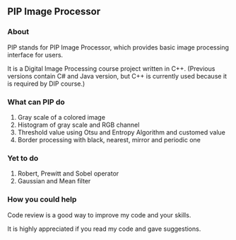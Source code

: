 == PIP Image Processor ==

=== About ===

PIP stands for PIP Image Processor, which provides basic image processing interface for users.

It is a Digital Image Processing course project written in C++. (Previous versions contain C# and Java version, but C++ is currently used because it is required by DIP course.)


=== What can PIP do ===
# Gray scale of a colored image
# Histogram of gray scale and RGB channel
# Threshold value using Otsu and Entropy Algorithm and customed value
# Border processing with black, nearest, mirror and periodic one

=== Yet to do ===
# Robert, Prewitt and Sobel operator
# Gaussian and Mean filter


=== How you could help ===

Code review is a good way to improve my code and your skills. 

It is highly appreciated if you read my code and gave suggestions.
